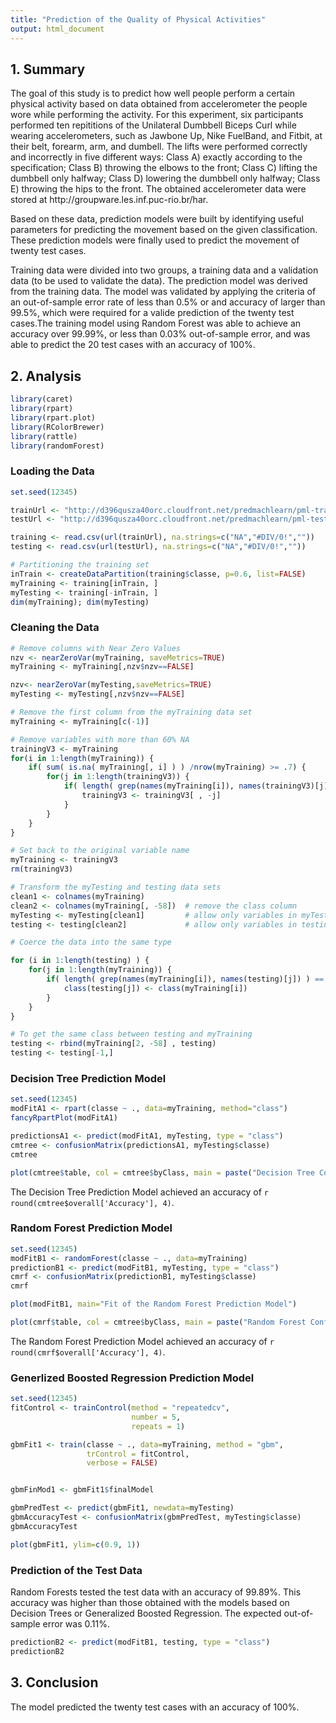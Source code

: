 ```yaml
---
title: "Prediction of the Quality of Physical Activities"
output: html_document
---
```

## 1. Summary
The goal of this study is to predict how well people perform a certain physical activity based on data obtained from accelerometer the people wore while performing the activity. For this experiment, six participants performed ten repititions of the Unilateral Dumbbell Biceps Curl while wearing accelerometers, such as Jawbone Up, Nike FuelBand, and Fitbit, at their belt, forearm, arm, and dumbell. The lifts were performed correctly and incorrectly in five different ways: Class A) exactly according to the specification; Class B) throwing the elbows to the front; Class C) lifting the dumbbell only halfway; Class D) lowering the dumbbell only halfway; Class E) throwing the hips to the front. The obtained accelerometer data were stored at http://groupware.les.inf.puc-rio.br/har.

Based on these data, prediction models were built by identifying useful parameters for predicting the movement based on the given classification. These prediction models were finally used to predict the movement of twenty test cases.  

Training data were divided into two groups, a training data and a validation data (to be used to validate the data). The prediction model was derived from the training data. The model was validated by applying the criteria of an out-of-sample error rate of less than 0.5% or and accuracy of larger than 99.5%, which were required for a valide prediction of the twenty test cases.The training model using Random Forest was able to achieve an accuracy over 99.99%, or less than 0.03% out-of-sample error, and was able to predict the 20 test cases with an accuracy of 100%.

## 2. Analysis
```r
library(caret)
library(rpart)
library(rpart.plot)
library(RColorBrewer)
library(rattle)
library(randomForest)
```

### Loading the Data
```r
set.seed(12345)

trainUrl <- "http://d396qusza40orc.cloudfront.net/predmachlearn/pml-training.csv"
testUrl <- "http://d396qusza40orc.cloudfront.net/predmachlearn/pml-testing.csv"

training <- read.csv(url(trainUrl), na.strings=c("NA","#DIV/0!",""))
testing <- read.csv(url(testUrl), na.strings=c("NA","#DIV/0!",""))
```

```r
# Partitioning the training set
inTrain <- createDataPartition(training$classe, p=0.6, list=FALSE)
myTraining <- training[inTrain, ]
myTesting <- training[-inTrain, ]
dim(myTraining); dim(myTesting)
```

### Cleaning the Data
```r
# Remove columns with Near Zero Values
nzv <- nearZeroVar(myTraining, saveMetrics=TRUE)
myTraining <- myTraining[,nzv$nzv==FALSE]

nzv<- nearZeroVar(myTesting,saveMetrics=TRUE)
myTesting <- myTesting[,nzv$nzv==FALSE]

# Remove the first column from the myTraining data set
myTraining <- myTraining[c(-1)]

# Remove variables with more than 60% NA
trainingV3 <- myTraining
for(i in 1:length(myTraining)) {
    if( sum( is.na( myTraining[, i] ) ) /nrow(myTraining) >= .7) {
        for(j in 1:length(trainingV3)) {
            if( length( grep(names(myTraining[i]), names(trainingV3)[j]) ) == 1)  {
                trainingV3 <- trainingV3[ , -j]
            }   
        } 
    }
}

# Set back to the original variable name
myTraining <- trainingV3
rm(trainingV3)

# Transform the myTesting and testing data sets
clean1 <- colnames(myTraining)
clean2 <- colnames(myTraining[, -58])  # remove the class column
myTesting <- myTesting[clean1]         # allow only variables in myTesting that are also in myTraining
testing <- testing[clean2]             # allow only variables in testing that are also in myTraining

# Coerce the data into the same type

for (i in 1:length(testing) ) {
    for(j in 1:length(myTraining)) {
        if( length( grep(names(myTraining[i]), names(testing)[j]) ) == 1)  {
            class(testing[j]) <- class(myTraining[i])
        }      
    }      
}

# To get the same class between testing and myTraining
testing <- rbind(myTraining[2, -58] , testing)
testing <- testing[-1,]
```

### Decision Tree Prediction Model
```r
set.seed(12345)
modFitA1 <- rpart(classe ~ ., data=myTraining, method="class")
fancyRpartPlot(modFitA1)
```

```r
predictionsA1 <- predict(modFitA1, myTesting, type = "class")
cmtree <- confusionMatrix(predictionsA1, myTesting$classe)
cmtree
```

```r
plot(cmtree$table, col = cmtree$byClass, main = paste("Decision Tree Confusion Matrix"))
```

The Decision Tree Prediction Model achieved an accuracy of `r round(cmtree$overall['Accuracy'], 4)`.

### Random Forest Prediction Model
```r
set.seed(12345)
modFitB1 <- randomForest(classe ~ ., data=myTraining)
predictionB1 <- predict(modFitB1, myTesting, type = "class")
cmrf <- confusionMatrix(predictionB1, myTesting$classe)
cmrf
```

```r
plot(modFitB1, main="Fit of the Random Forest Prediction Model")
```

```r
plot(cmrf$table, col = cmtree$byClass, main = paste("Random Forest Confusion Matrix"))
```

The Random Forest Prediction Model achieved an accuracy of `r round(cmrf$overall['Accuracy'], 4)`.

### Generlized Boosted Regression Prediction Model
```r
set.seed(12345)
fitControl <- trainControl(method = "repeatedcv",
                           number = 5,
                           repeats = 1)

gbmFit1 <- train(classe ~ ., data=myTraining, method = "gbm",
                 trControl = fitControl,
                 verbose = FALSE)


gbmFinMod1 <- gbmFit1$finalModel

gbmPredTest <- predict(gbmFit1, newdata=myTesting)
gbmAccuracyTest <- confusionMatrix(gbmPredTest, myTesting$classe)
gbmAccuracyTest
```

```r
plot(gbmFit1, ylim=c(0.9, 1))
```

### Prediction of the Test Data
Random Forests tested the test data with an accuracy of 99.89%. This accuracy was higher than those obtained with the models based on Decision Trees or Generalized Boosted Regression. The expected out-of-sample error was 0.11%.

```r
predictionB2 <- predict(modFitB1, testing, type = "class")
predictionB2
```

## 3. Conclusion
The model predicted the twenty test cases with an accuracy of 100%. 
